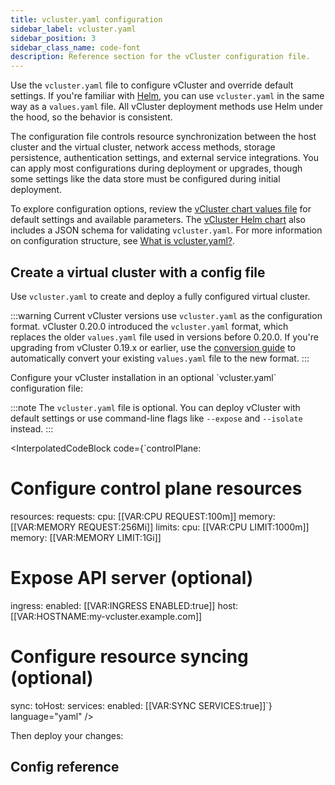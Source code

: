 ```yaml
---
title: vcluster.yaml configuration
sidebar_label: vcluster.yaml
sidebar_position: 3
sidebar_class_name: code-font
description: Reference section for the vCluster configuration file.
---
```



<!-- vale off -->

Use the `vcluster.yaml` file to configure vCluster and override default settings. If you're familiar with [Helm](https://helm.sh/), you can use `vcluster.yaml` in the same way as a `values.yaml` file. All vCluster deployment methods use Helm under the hood, so the behavior is consistent.

The configuration file controls resource synchronization between the host cluster and the virtual cluster, network access methods, storage persistence, authentication settings, and external service integrations. You can apply most configurations during deployment or upgrades, though some settings like the data store must be configured during initial deployment.

To explore configuration options, review the [vCluster chart values file](https://github.com/loft-sh/vcluster/blob/main/chart/values.yaml) for default settings and available parameters. The [vCluster Helm chart](https://github.com/loft-sh/vcluster/blob/main/chart/values.schema.json) also includes a JSON schema for validating `vcluster.yaml`. For more information on configuration structure, see [What is vcluster.yaml?](/vcluster/next/configure/what-is-vcluster-yaml).

## Create a virtual cluster with a config file

Use `vcluster.yaml` to create and deploy a fully configured virtual cluster.

:::warning
Current vCluster versions use `vcluster.yaml` as the configuration format. vCluster 0.20.0 introduced the `vcluster.yaml` format, which replaces the older `values.yaml` file used in versions before 0.20.0. If you're upgrading from vCluster 0.19.x or earlier, use the [conversion guide](../../reference/migrations/0-20-migration) to automatically convert your existing `values.yaml` file to the new format.
:::

<Flow>
<Step>
Configure your vCluster installation in an optional `vcluster.yaml` configuration file:

:::note
The `vcluster.yaml` file is optional. You can deploy vCluster with default settings or use command-line flags like `--expose` and `--isolate` instead.
:::

<InterpolatedCodeBlock
  code={`controlPlane:
  # Configure control plane resources
  resources:
    requests:
      cpu: [[VAR:CPU REQUEST:100m]]
      memory: [[VAR:MEMORY REQUEST:256Mi]]
    limits:
      cpu: [[VAR:CPU LIMIT:1000m]]
      memory: [[VAR:MEMORY LIMIT:1Gi]]
  
  # Expose API server (optional)
  ingress:
    enabled: [[VAR:INGRESS ENABLED:true]]
    host: [[VAR:HOSTNAME:my-vcluster.example.com]]

# Configure resource syncing (optional)
sync:
  toHost:
    services:
      enabled: [[VAR:SYNC SERVICES:true]]`}
  language="yaml"
/>
</Step>

<Step>
Then deploy your changes:

<br />

<Deploy />

</Step>
</Flow>


## Config reference

<ExportKubeConfig/>
<Integrations/>
<Sync/>
<Networking/>
<Policies/>
<ControlPlane/>
<RBAC/>
<SleepMode/>
<Plugins/>
<Experimental/>
<External />
<Telemetry/>

